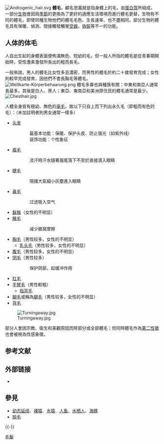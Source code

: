 {{unreferenced|time=2015-05-06T13:53:01+00:00}}
[[File:Androgenic_hair.svg|thumb]]
'''體毛'''，顧名思義就是指身體上的毛，由[[蛋白質|蛋白質]]所組成，一部分[[生物|生物]]會因爲[[季節|季節]]的更換為了更好的適應生活環境而進行體毛更替，生物有不同的體毛，即使同種生物他們的體毛毛色、生長速率、也不盡相同，部分生物的體毛具有保暖、偵測、間接觸發觸覺[[受器|受器]]，[[偽裝|偽裝]]等不一的功能。

== 人体的体毛 ==
人自出生起的身體表面便佈滿無色、短幼的毛，但一般人所指的體毛是從青春期開始時，受性激素激發所長出的粗而長毛。

一般來說，男人的體毛比女性多且濃密，而男性的體毛於約二十歲發育完成；女性則較早完成發育，因他們不會長胸毛等體毛。
[[File:Weltkarte-Körperbehaarung.png|thumb]]
體毛多寡也與種族有關：中東和南亞人通常長最多，其後是白人、黑人；東亞、東南亞和美洲原住民的體毛通常是最少。
[[File:Chesthair.jpg|thumb]]

人體全身皆有極幼、無色的[[毫毛|毫毛]]，故以下只自上而下列出永久毛（即粗而有色的毛）：（未加註明者則男女通常一樣多）

* [[头发|头发]]
:: 最基本功能：保暖、保护头皮、防止强光（如紫外线）
:: 装饰功能：个性象征
* [[眉毛|眉毛]]
:: 流汗時汗水隨著眉尾落下不至於直接滴入眼睛
* [[睫毛|睫毛]]
:: 阻擋大氣細小灰塵進入眼睛
* [[鼻毛|鼻毛]]
:: 过滤吸入空气
* [[鬍鬚|鬍鬚]]（女性的不明显）
* [[腋毛|腋毛]]
:: 减少腋窝摩擦
* [[胸毛|胸毛]]（男性较多，女性的不明显）
** [[乳头毛|乳头毛]]（男性较多，女性的不明显）
* [[腹毛|腹毛]]（男性较多，女性的不明显）
* [[阴毛|阴毛]]（男性较多）
:: 保护阴部，起缓冲作用
* [[肛毛|肛毛]]
* [[手臂毛|手臂毛]]（男性較粗）
** [[指背毛|指背毛]]
* [[腳毛|腳毛]]或稱為[[腿毛|腿毛]]（男性较多，女性的不明显）
* [[背毛|背毛]]
[[File:Turningaway.jpg|thumb]]

部分人會因宗教、衛生和美觀原因而除部分或全部體毛；但同時體毛作為[[第二性徵|第二性徵]]也會被視為性感象徵。

== 参考文献 ==
{{Reflist}}

== 外部链接 ==
* {{Commons category-inline|Body hair|體毛}}

== 參見 ==
* [[幼态延续|幼态延续]]、[[裸猿|裸猿]]、[[水猿|水猿]]、[[人鱼|人鱼]]、[[水栖人|水栖人]]、[[海豚|海豚]]
* [[脱毛|脱毛]]

{{-}}
{{人体的体毛}}

[[Category:毛髮|]]